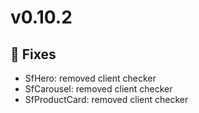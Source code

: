 
<Meta title="Releases/v0.10.2 - Latest/Change log" />

# v0.10.2

## 🐛 Fixes


- SfHero: removed client checker
- SfCarousel: removed client checker
- SfProductCard: removed client checker
